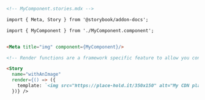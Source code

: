 ```md
<!-- MyComponent.stories.mdx -->

import { Meta, Story } from '@storybook/addon-docs';

import { MyComponent } from './MyComponent.component';


<Meta title="img" component={MyComponent}/>

<!-- Render functions are a framework specific feature to allow you control on how the component renders -->

<Story 
  name="withAnImage"
  render={() => ({
    template: `<img src="https://place-hold.it/350x150" alt="My CDN placeholder" />`,
  })} />
```